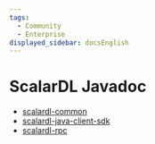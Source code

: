 ```yaml
---
tags:
  - Community
  - Enterprise
displayed_sidebar: docsEnglish
---
```


# ScalarDL Javadoc

- [scalardl-common](https://javadoc.io/doc/com.scalar-labs/scalardl-common/latest/index.html)
- [scalardl-java-client-sdk](https://javadoc.io/doc/com.scalar-labs/scalardl-java-client-sdk/latest/index.html)
- [scalardl-rpc](https://javadoc.io/doc/com.scalar-labs/scalardl-rpc/latest/index.html)
